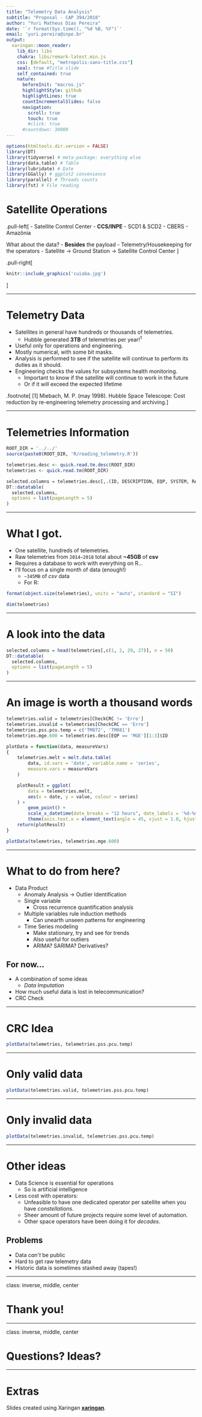 ```yaml
---
title: "Telemetry Data Analysis"
subtitle: "Proposal - CAP 394/2018"
author: "Yuri Matheus Dias Pereira"
date: '`r format(Sys.time(), "%d %B, %Y")`'
email: 'yuri.pereira@inpe.br'
output:
  xaringan::moon_reader:
    lib_dir: libs
    chakra: libs/remark-latest.min.js
    css: [default, "metropolis-sans-title.css"]
    seal: true #Title slide
    self_contained: true
    nature:
      beforeInit: "macros.js"
      highlightStyle: github
      highlightLines: true
      countIncrementalSlides: false
      navigation:
        scroll: true
        touch: true
        #click: true
      #countdown: 30000
---
```


```r
options(htmltools.dir.version = FALSE)
library(DT)
library(tidyverse) # meta-package: everything else
library(data.table) # Table
library(lubridate) # Date
library(GGally) # ggplot2 convenience
library(parallel) # Threads counts
library(fst) # File reading
```

# Satellite Operations

.pull-left[
- Satellite Control Center - **CCS/INPE**
 - SCD1 & SCD2
 - CBERS
 - Amazônia

What about the data?
- **Besides** the payload
- Telemetry/Housekeeping for the operators
- Satellite -> Ground Station -> Satellite Control Center
]

.pull-right[
```r
knitr::include_graphics('cuiaba.jpg')
```
]

---

# Telemetry Data

- Satellites in general have hundreds or thousands of telemetries.
    - Hubble generated **3TB** of telemetries per year!<sup>1</sup>
- Useful only for operations and engineering.
- Mostly numerical, with some bit masks.
- Analysis is performed to see if the satellite will continue to perform its duties as it should.
- Engineering checks the values for subsystems health monitoring.
    - Important to know if the satellite will continue to work in the future
    - Or if it will exceed the expected lifetime

.footnote[
[1] Miebach, M. P. (may 1998). Hubble Space Telescope: Cost reduction by re-engineering telemetry processing and archiving.
]

---

# Telemetries Information

```r
ROOT_DIR = '../../'
source(paste0(ROOT_DIR, 'R/reading_telemetry.R'))

telemetries.desc <- quick.read.tm.desc(ROOT_DIR)
telemetries <- quick.read.tm(ROOT_DIR)
```

```r
selected.columns = telemetries.desc[,.(ID, DESCRIPTION, EQP, SYSTEM, RANGE, ACCURACY)]
DT::datatable(
  selected.columns,
  options = list(pageLength = 5)
)
```

---

# What I got.

- One satellite, hundreds of telemetries.
- Raw telemetries from `2014~2018` total about **~45GB** of **csv**
- Requires a database to work with everything on R...
- I'll focus on a single month of data (enough!)
    - `~345MB` of *csv* data
    - For R:

```r
format(object.size(telemetries), units = "auto", standard = "SI")

dim(telemetries)
```

---

# A look into the data

```r
selected.columns = head(telemetries[,c(1, 2, 29, 27)], n = 50)
DT::datatable(
  selected.columns,
  options = list(pageLength = 5)
)
```

---

# An image is worth a thousand words

```r
telemetries.valid = telemetries[CheckCRC != 'Erro']
telemetries.invalid = telemetries[CheckCRC == 'Erro']
telemetries.pss.pcu.temp = c('TM072', 'TM081')
telemetries.mge.600 = telemetries.desc[EQP == 'MGE'][1:3]$ID

plotData = function(data, measureVars)
{
    telemetries.melt = melt.data.table(
        data, id.vars = 'date', variable.name = 'series',
        measure.vars = measureVars
    )

    plotResult = ggplot(
        data = telemetries.melt,
        aes(x = date, y = value, colour = series)
    ) +
        geom_point() +
        scale_x_datetime(date_breaks = "12 hours", date_labels = '%d-%m - %H:%M') +
        theme(axis.text.x = element_text(angle = 45, vjust = 1.0, hjust = 1.0))
    return(plotResult)
}
```

```r
plotData(telemetries, telemetries.mge.600)
```

---

# What to do from here?

- Data Product
    - Anomaly Analysis -> Outlier Identification
    - Single variable
        - Cross recurrence quantification analysis
    - Multiple variables rule induction methods
        - Can unearth unseen patterns for engineering
    - Time Series modeling
        - Make stationary, try and see for trends
        - Also useful for outliers
        - ARIMA? SARIMA? Derivatives?

## For now...

- A combination of some ideas
    - *Data Imputation*
- How much useful data is lost in telecommunication?
- CRC Check

---

# CRC Idea

```r
plotData(telemetries, telemetries.pss.pcu.temp)
```

---

# Only valid data

```r
plotData(telemetries.valid, telemetries.pss.pcu.temp)
```

---

# Only invalid data

```r
plotData(telemetries.invalid, telemetries.pss.pcu.temp)
```

---

# Other ideas

- Data Science is essential for operations
    - So is artificial intelligence
- Less cost with operators:
    - Unfeasible to have one dedicated operator per satellite when you have *constellations*.
    - Sheer amount of future projects require some level of automation.
    - Other space operators have been doing it for *decades*.

## Problems

- Data *can't* be public
- Hard to get raw telemetry data
- Historic data is sometimes stashed away (tapes!)

---

class: inverse, middle, center

# Thank you!

---

class: inverse, middle, center

# Questions? Ideas?

---

# Extras

Slides created using Xaringan [**xaringan**](https://github.com/yihui/xaringan).
